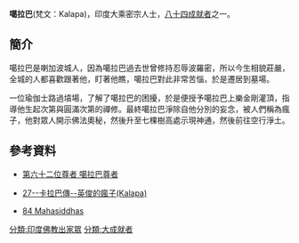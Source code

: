 '''噶拉巴'''(梵文：Kalapa)，印度大乘密宗人士，[[八十四大成就者|八十四成就者]]之一。
==簡介==
噶拉巴是喇加波城人，因為噶拉巴過去世曾修持忍辱波羅密，所以今生相貌莊嚴，全城的人都喜歡跟著他，盯著他瞧，噶拉巴對此非常苦惱，於是遷居到墓場。

一位瑜伽士路過墳場，了解了噶拉巴的困擾，於是便授予噶拉巴上樂金剛灌頂，指導他生起次第與圓滿次第的禪修。最終噶拉巴淨除自他分別的妄念，被人們稱為瘋子，他對眾人開示佛法奧秘，然後升至七棵樹高處示現神通，然後前往空行淨土。
==參考資料==
{{reflist}}
*[http://www.lopon.org.tw/teachings/page2_1.aspx?cid=100&lid=101&id=4717 第六十二位尊者 噶拉巴尊者]{{Wayback|url=http://www.lopon.org.tw/teachings/page2_1.aspx?cid=100&lid=101&id=4717 |date=20201027063259 }}

*[http://www.karmapa-news.com/page3_8_27.php 27--卡拉巴傳--英俊的瘋子(Kalapa)]{{dead link|date=2017年12月 |bot=InternetArchiveBot |fix-attempted=yes }}

*[http://www.tsemrinpoche.com/tsem-tulku-rinpoche/buddhas-dharma/vajradhara-and-84-mahasiddhas.html 84 Mahasiddhas]{{Wayback|url=http://www.tsemrinpoche.com/tsem-tulku-rinpoche/buddhas-dharma/vajradhara-and-84-mahasiddhas.html |date=20140905044317 }}
{{84Buddhist}}
[[分類:印度佛教出家眾|分類:印度佛教出家眾]]
[[分類:大成就者|分類:大成就者]]